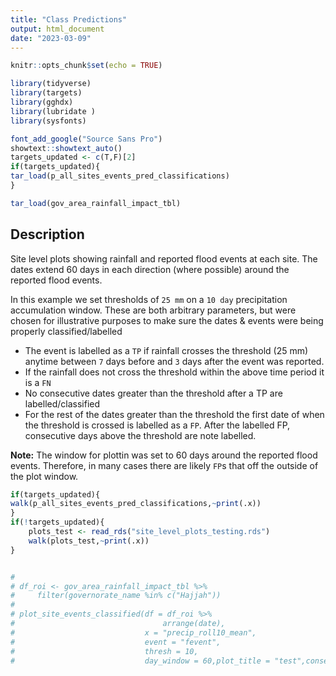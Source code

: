 ```yaml
---
title: "Class Predictions"
output: html_document
date: "2023-03-09"
---
```


```r
knitr::opts_chunk$set(echo = TRUE)
```



```r
library(tidyverse)
library(targets)
library(gghdx)
library(lubridate )
library(sysfonts)

font_add_google("Source Sans Pro")
showtext::showtext_auto()
targets_updated <- c(T,F)[2]
if(targets_updated){
tar_load(p_all_sites_events_pred_classifications)    
}

tar_load(gov_area_rainfall_impact_tbl)
```

## Description

Site level plots showing rainfall and reported flood events at each site. The dates extend 60 days in each direction (where possible) around the reported flood events.

In this example we set thresholds of `25 mm` on a `10 day` precipitation accumulation window. These are both arbitrary parameters, but were chosen for illustrative purposes to make sure the dates & events were being properly classified/labelled

- The event is labelled as a `TP` if rainfall crosses the threshold (25 mm) anytime between `7` days before and `3` days after the event was reported. 
- If the rainfall does not cross the threshold within the above time period it is a `FN`
- No consecutive dates greater than the threshold after a TP are labelled/classified
- For the rest of the dates greater than the threshold the first date of when the threshold is crossed is labelled as a `FP`. After the labelled FP, consecutive days above the threshold are note labelled.

**Note:** The window for plottin was set to 60 days around the reported flood events. Therefore, in many cases there are likely `FP`s that off the outside of the plot window.
 

```r

if(targets_updated){
walk(p_all_sites_events_pred_classifications,~print(.x))    
}
if(!targets_updated){
    plots_test <- read_rds("site_level_plots_testing.rds")
    walk(plots_test,~print(.x))   
}



```


```r

# 
# df_roi <- gov_area_rainfall_impact_tbl %>%
#     filter(governorate_name %in% c("Hajjah"))
# 
# plot_site_events_classified(df = df_roi %>%
#                                 arrange(date),
#                             x = "precip_roll10_mean",
#                             event = "fevent",
#                             thresh = 10,
#                             day_window = 60,plot_title = "test",consec_adj = F)
```

